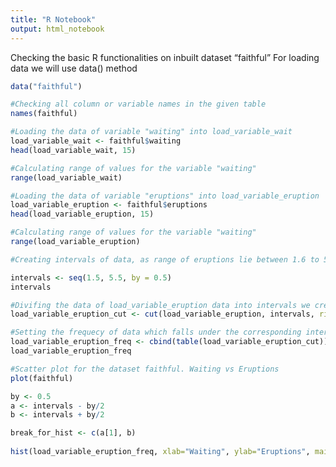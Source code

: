 ```yaml
---
title: "R Notebook"
output: html_notebook
---
```


Checking the basic R functionalities on inbuilt dataset "faithful"
For loading data we will use data() method

```r
data("faithful")

#Checking all column or variable names in the given table
names(faithful)

#Loading the data of variable "waiting" into load_variable_wait 
load_variable_wait <- faithful$waiting
head(load_variable_wait, 15)

#Calculating range of values for the variable "waiting"
range(load_variable_wait)
```

```r
#Loading the data of variable "eruptions" into load_variable_eruption
load_variable_eruption <- faithful$eruptions
head(load_variable_eruption, 15)

#Calculating range of values for the variable "waiting"
range(load_variable_eruption)
```

```r
#Creating intervals of data, as range of eruptions lie between 1.6 to 5.1, we are taking intervals from 1.5 to 5.5 having gap of 0.5    For this we are gonna use seq() method

intervals <- seq(1.5, 5.5, by = 0.5)
intervals
```

```r
#Divifing the data of load_variable_eruption data into intervals we created above. For this we are using cut() method and we have set right=FALSE because in itervals the upper-value will not be accepted.
load_variable_eruption_cut <- cut(load_variable_eruption, intervals, right=FALSE)

#Setting the frequecy of data which falls under the corresponding interval. For this we are using cbind() method for creating a single table and table() method for getting frequencies
load_variable_eruption_freq <- cbind(table(load_variable_eruption_cut))
load_variable_eruption_freq
```

```r
#Scatter plot for the dataset faithful. Waiting vs Eruptions
plot(faithful)
```


```r
by <- 0.5
a <- intervals - by/2
b <- intervals + by/2

break_for_hist <- c(a[1], b)
  
hist(load_variable_eruption_freq, xlab="Waiting", ylab="Eruptions", main="Faithful")
```

